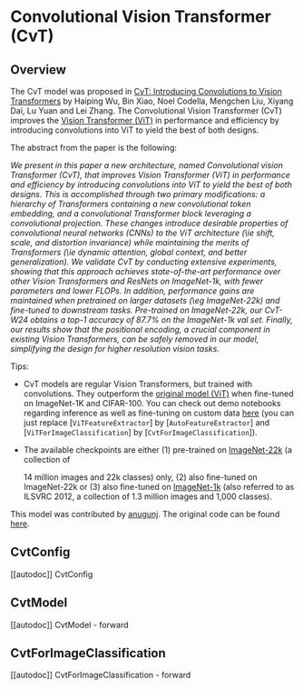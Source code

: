 <!--Copyright 2022 The HuggingFace Team. All rights reserved.

Licensed under the Apache License, Version 2.0 (the "License"); you may not use this file except in compliance with
the License. You may obtain a copy of the License at

http://www.apache.org/licenses/LICENSE-2.0

Unless required by applicable law or agreed to in writing, software distributed under the License is distributed on
an "AS IS" BASIS, WITHOUT WARRANTIES OR CONDITIONS OF ANY KIND, either express or implied. See the License for the
specific language governing permissions and limitations under the License.
-->

# Convolutional Vision Transformer (CvT)


## Overview

The CvT model was proposed in [CvT: Introducing Convolutions to Vision Transformers](https://arxiv.org/abs/2103.15808) by Haiping Wu, Bin Xiao, Noel Codella, Mengchen Liu, Xiyang Dai, Lu Yuan and Lei Zhang. The Convolutional Vision Transformer (CvT) improves the [Vision Transformer (ViT)](vit) in performance and efficiency by introducing convolutions into ViT to yield the best of both designs.

The abstract from the paper is the following:

*We present in this paper a new architecture, named Convolutional vision Transformer (CvT), that improves Vision Transformer (ViT) 
in performance and efficiency by introducing convolutions into ViT to yield the best of both designs. This is accomplished through 
two primary modifications: a hierarchy of Transformers containing a new convolutional token embedding, and a convolutional Transformer 
block leveraging a convolutional projection. These changes introduce desirable properties of convolutional neural networks (CNNs) 
to the ViT architecture (\ie shift, scale, and distortion invariance) while maintaining the merits of Transformers (\ie dynamic attention, 
global context, and better generalization). We validate CvT by conducting extensive experiments, showing that this approach achieves 
state-of-the-art performance over other Vision Transformers and ResNets on ImageNet-1k, with fewer parameters and lower FLOPs. In addition, 
performance gains are maintained when pretrained on larger datasets (\eg ImageNet-22k) and fine-tuned to downstream tasks. Pre-trained on 
ImageNet-22k, our CvT-W24 obtains a top-1 accuracy of 87.7\% on the ImageNet-1k val set. Finally, our results show that the positional encoding, 
a crucial component in existing Vision Transformers, can be safely removed in our model, simplifying the design for higher resolution vision tasks.*

Tips:

- CvT models are regular Vision Transformers, but trained with convolutions. They outperform the [original model (ViT)](vit) when fine-tuned on ImageNet-1K and CIFAR-100. You can check out demo notebooks regarding inference as well as fine-tuning on custom data [here](https://github.com/NielsRogge/Transformers-Tutorials/tree/master/VisionTransformer) (you can just replace [`ViTFeatureExtractor`] by [`AutoFeatureExtractor`] and [`ViTForImageClassification`] by [`CvtForImageClassification`]).
- The available checkpoints are either (1) pre-trained on [ImageNet-22k](http://www.image-net.org/) (a collection of

  14 million images and 22k classes) only, (2) also fine-tuned on ImageNet-22k or (3) also fine-tuned on [ImageNet-1k](http://www.image-net.org/challenges/LSVRC/2012/) (also referred to as ILSVRC 2012, a collection of 1.3 million
  images and 1,000 classes).

This model was contributed by [anugunj](https://huggingface.co/anugunj). The original code can be found [here](https://github.com/microsoft/CvT).

## CvtConfig

[[autodoc]] CvtConfig

## CvtModel

[[autodoc]] CvtModel
    - forward

## CvtForImageClassification

[[autodoc]] CvtForImageClassification
    - forward
